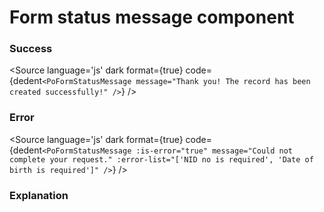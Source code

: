 # Form status message component




<Meta title="Form/Form Status" component={PoFormStatusMessage} />

<Description of={PoFormStatusMessage} />

<Canvas withToolbar>
<div class="po-space-y-5">
    <Story id="form-form-status--success" />
    <Story id="form-form-status--error" />
</div>
</Canvas>

### Success
<Source
  language='js'
  dark
  format={true}
  code={dedent`
    <PoFormStatusMessage message="Thank you! The record has been created successfully!" />
  `}
/>

### Error
<Source
  language='js'
  dark
  format={true}
  code={dedent`
    <PoFormStatusMessage
        :is-error="true"
        message="Could not complete your request."
        :error-list="['NID no is required', 'Date of birth is required']"
    />
  `}
/>

### Explanation

<ArgsTable of={PoFormStatusMessage} />
